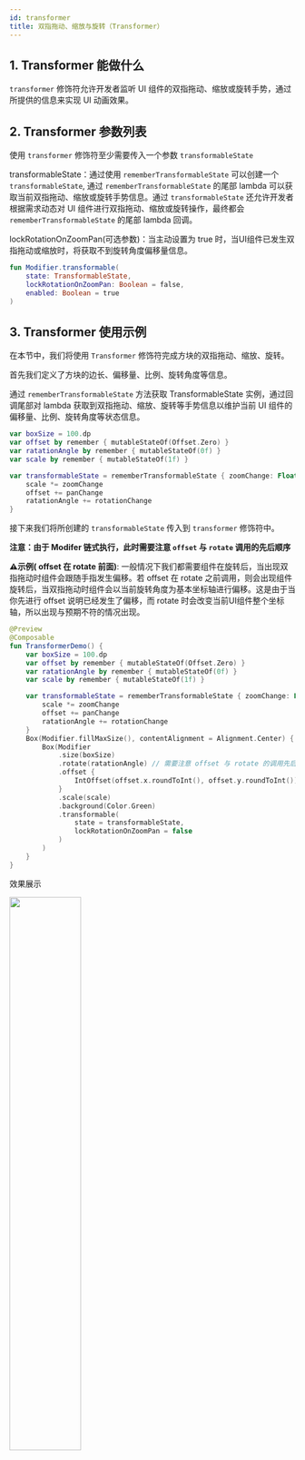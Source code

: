 ```yaml
---
id: transformer
title: 双指拖动、缩放与旋转（Transformer）
---
```



## 1. Transformer 能做什么

<code>transformer</code> 修饰符允许开发者监听 UI 组件的双指拖动、缩放或旋转手势，通过所提供的信息来实现 UI 动画效果。

## 2. Transformer 参数列表

使用 <code>transformer</code> 修饰符至少需要传入一个参数 <code>transformableState</code> 

transformableState：通过使用 `rememberTransformableState` 可以创建一个 `transformableState`, 通过 `rememberTransformableState` 的尾部 lambda 可以获取当前双指拖动、缩放或旋转手势信息。通过 `transformableState` 还允许开发者根据需求动态对 UI 组件进行双指拖动、缩放或旋转操作，最终都会 `rememberTransformableState` 的尾部 lambda 回调。

lockRotationOnZoomPan(可选参数)：当主动设置为 true 时，当UI组件已发生双指拖动或缩放时，将获取不到旋转角度偏移量信息。

```kotlin
fun Modifier.transformable(
    state: TransformableState,
    lockRotationOnZoomPan: Boolean = false,
    enabled: Boolean = true
)
```

## 3. Transformer 使用示例

在本节中，我们将使用 <code>Transformer</code> 修饰符完成方块的双指拖动、缩放、旋转。

首先我们定义了方块的边长、偏移量、比例、旋转角度等信息。

通过 <code>rememberTransformableState</code> 方法获取 TransformableState 实例，通过回调尾部对 lambda 获取到双指拖动、缩放、旋转等手势信息以维护当前 UI 组件的偏移量、比例、旋转角度等状态信息。

```kotlin
var boxSize = 100.dp
var offset by remember { mutableStateOf(Offset.Zero) }
var ratationAngle by remember { mutableStateOf(0f) }
var scale by remember { mutableStateOf(1f) }

var transformableState = rememberTransformableState { zoomChange: Float, panChange: Offset, rotationChange: Float ->
    scale *= zoomChange
    offset += panChange
    ratationAngle += rotationChange
}
```

接下来我们将所创建的 <code>transformableState</code> 传入到 `transformer` 修饰符中。

**注意：由于 Modifer 链式执行，此时需要注意 `offset` 与 `rotate` 调用的先后顺序**

**⚠️示例( offset 在 rotate 前面)**:  一般情况下我们都需要组件在旋转后，当出现双指拖动时组件会跟随手指发生偏移。若 offset 在 rotate 之前调用，则会出现组件旋转后，当双指拖动时组件会以当前旋转角度为基本坐标轴进行偏移。这是由于当你先进行 offset 说明已经发生了偏移，而 rotate 时会改变当前UI组件整个坐标轴，所以出现与预期不符的情况出现。

```kotlin
@Preview
@Composable
fun TransformerDemo() {
    var boxSize = 100.dp
    var offset by remember { mutableStateOf(Offset.Zero) }
    var ratationAngle by remember { mutableStateOf(0f) }
    var scale by remember { mutableStateOf(1f) }

    var transformableState = rememberTransformableState { zoomChange: Float, panChange: Offset, rotationChange: Float ->
        scale *= zoomChange
        offset += panChange
        ratationAngle += rotationChange
    }
    Box(Modifier.fillMaxSize(), contentAlignment = Alignment.Center) {
        Box(Modifier
            .size(boxSize)
            .rotate(ratationAngle) // 需要注意 offset 与 rotate 的调用先后顺序
            .offset {
                IntOffset(offset.x.roundToInt(), offset.y.roundToInt())
            }
            .scale(scale)
            .background(Color.Green)
            .transformable(
                state = transformableState,
                lockRotationOnZoomPan = false
            )
        )
    }
}
```

效果展示

<img src = {demoGif} width = "50%" height = "50%" />

